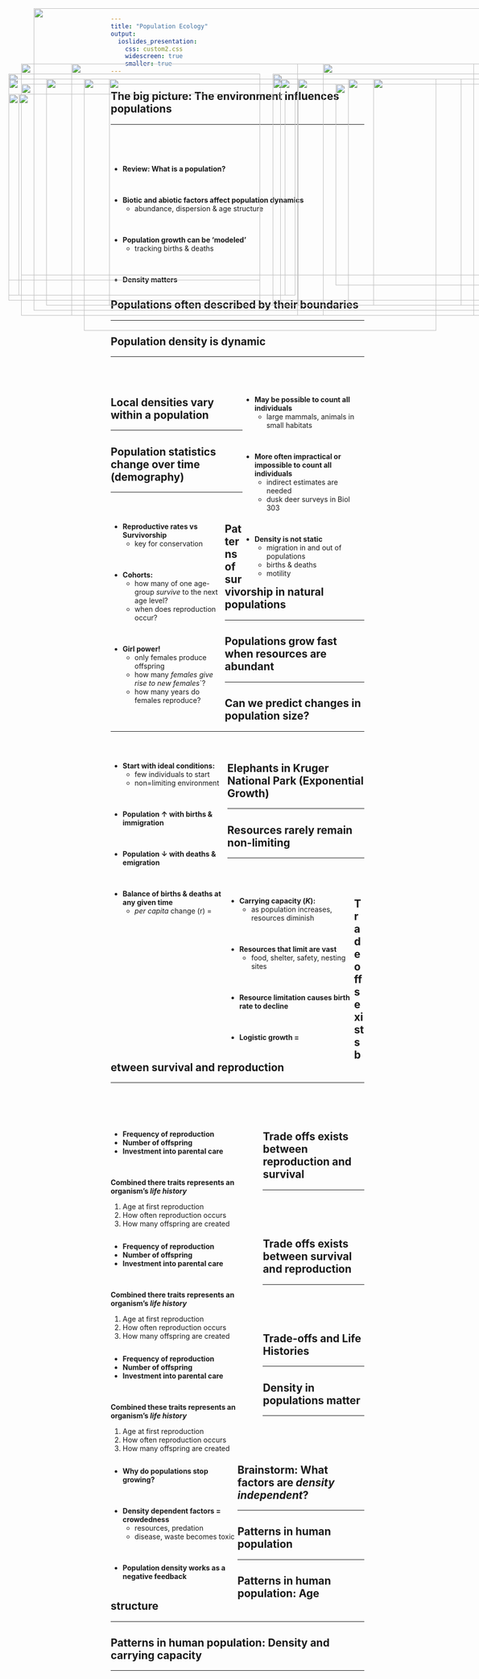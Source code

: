 ```yaml
---
title: "Population Ecology"
output: 
  ioslides_presentation:
    css: custom2.css
    widescreen: true
    smaller: true
---
```


## The big picture: The environment influences populations
<hr>
<br/>
<br/>
<br/>

* **Review: What is a population?**

<br/>

* **Biotic and abiotic factors affect population dynamics**
    + abundance, dispersion & age structure
    
<br/>

* **Population growth can be 'modeled'**
    + tracking births & deaths
    
<br/>

* **Density matters**

<IMG STYLE="position:absolute; TOP:160px; LEFT:650px; WIDTH:450px; HEIGHT:500px" SRC="images/bearflorida.jpg">

## Populations often described by their boundaries
<hr>

<IMG STYLE="position:absolute; TOP:160px; LEFT:50px; WIDTH:550px; HEIGHT:500px" SRC="images/beardist.gif">

<IMG STYLE="position:absolute; TOP:200px; LEFT:675px; WIDTH:400px; HEIGHT:400px" SRC="images/florirdabear.jpg">

## Population density is dynamic
<hr>
<br/>
<br/>

<div style="float: right; width: 48%;">

* **May be possible to count all individuals** 
    + large mammals, animals in small habitats

<br/>

* **More often impractical or impossible to count all individuals**
    + indirect estimates are needed
    + dusk deer surveys in Biol 303
    
<br/>

* **Density is not static**
    + migration in and out of populations
    + births & deaths
    + motility

</div>

<IMG STYLE="position:absolute; TOP:180px; LEFT:25px; WIDTH:500px; HEIGHT:450px" SRC="images/density.jpg">

## Local densities vary within a population
<hr>

<IMG STYLE="position:absolute; TOP:200px; LEFT:50px; WIDTH:1000px; HEIGHT:380px" SRC="images/dispersion.jpg">

## Population statistics change over time (demography)
<hr>
<br/>

<div style="float: left; width: 45%;">
* **Reproductive rates vs Survivorship**
    + key for conservation

<br/>

* **Cohorts:**
    + how many of one age-group *survive* to the next age level?
    + when does reproduction occur? 
    
<br/>

* **Girl power!**
    + only females produce offspring
    + how many *females give rise to new females*`?
    + how many years do females reproduce?
    
</div>

<IMG STYLE="position:absolute; TOP:180px; LEFT:550px; WIDTH:500px; HEIGHT:450px" SRC="images/lifetable.jpg">

## Patterns of survivorship in natural populations
<hr>

<IMG STYLE="position:absolute; TOP:160px; LEFT:150px; WIDTH:800px; HEIGHT:500px" SRC="images/curves.jpg">

## Populations grow fast when resources are abundant
<hr>

<IMG STYLE="position:absolute; TOP:190px; LEFT:25px; WIDTH:500px; HEIGHT:400px" SRC="images/growing_bacteria.jpg">

<IMG STYLE="position:absolute; TOP:190px; LEFT:550px; WIDTH:500px; HEIGHT:450px" SRC="images/exponential.jpg">

## Can we predict changes in population size?
<hr>
<br/>

<div style="float: left; width: 46%;">

* **Start with ideal conditions:**
    + few individuals to start
    + non=limiting environment

<br/>

* **Population &uarr; with births & immigration**

<br/>

* **Population &darr; with deaths & emigration**

<br/>

* **Balance of births & deaths at any given time**
    + *per capita* change (r) = 

</div>

<IMG STYLE="position:absolute; TOP:190px; LEFT:550px; WIDTH:500px; HEIGHT:450px" SRC="images/exponential2.jpg">

## Elephants in Kruger National Park (Exponential Growth)
<hr>

<IMG STYLE="position:absolute; TOP:190px; LEFT:175px; WIDTH:700px; HEIGHT:500px" SRC="images/elephants.jpg">

## Resources rarely remain non-limiting 
<hr>
<br/>
<br/>

<div style="float: left; width: 50%;">

* **Carrying capacity (*K*): **
    + as population increases, resources diminish

<br/>

* **Resources that limit are vast**
    + food, shelter, safety, nesting sites
 
<br/>

* **Resource limitation causes birth rate to decline**

<br/>

* **Logistic growth = **

</div>

<IMG STYLE="position:absolute; TOP:190px; LEFT:565px; WIDTH:500px; HEIGHT:450px" SRC="images/logistic.jpg">

## Trade offs exists between survival and reproduction
<hr>
<br/>
<br/>
<br/>

<div style="float: left; width: 60%;">

* **Frequency of reproduction**
* **Number of offspring**
* **Investment into parental care**

<br/>

**Combined there traits represents an organism's *life history* **
<br/>

1. Age at first reproduction
2. How often reproduction occurs
3. How many offspring are created
    
</div>
    
<IMG STYLE="position:absolute; TOP:190px; LEFT:750px; WIDTH:200px; HEIGHT:450px" SRC="images/age.jpg">

## Trade offs exists between reproduction and survival
<hr>
<br/>
<br/>
<br/>

<div style="float: left; width: 60%;">

* **Frequency of reproduction**
* **Number of offspring**
* **Investment into parental care**

<br/>

**Combined there traits represents an organism's *life history* **
<br/>

1. Age at first reproduction
2. How often reproduction occurs
3. How many offspring are created
    
</div>

<IMG STYLE="position:absolute; TOP:190px; LEFT:750px; WIDTH:200px; HEIGHT:450px" SRC="images/semel.jpg">

## Trade offs exists between survival and reproduction
<hr>
<br/>
<br/>
<br/>

<div style="float: left; width: 60%;">

* **Frequency of reproduction**
* **Number of offspring**
* **Investment into parental care**

<br/>

**Combined these traits represents an organism's *life history* **
<br/>

1. Age at first reproduction
2. How often reproduction occurs 
3. How many offspring are created
    
</div>

<IMG STYLE="position:absolute; TOP:190px; LEFT:750px; WIDTH:200px; HEIGHT:450px" SRC="images/howmany.jpg">

##

<IMG STYLE="position:absolute; TOP:50px; LEFT:75px; WIDTH:900px; HEIGHT:600px" SRC="images/rvsk3.png">

## Trade-offs and Life Histories
<hr>

<IMG STYLE="position:absolute; TOP:220px; LEFT:45px; WIDTH:550px; HEIGHT:400px" SRC="images/curves.jpg">

<IMG STYLE="position:absolute; TOP:190px; LEFT:700px; WIDTH:325px; HEIGHT:450px" SRC="images/animals.jpg">

## Density in populations matter
<hr>
<br/> 
<br/> 
<br/> 

<div style="float: left; width: 50%;">

* **Why do populations stop growing?**

<br/> 

* **Density dependent factors = crowdedness**
    + resources, predation
    + disease, waste becomes toxic

<br/> 

* **Population density works as a negative feedback**

</div>

<IMG STYLE="position:absolute; TOP:190px; LEFT:550px; WIDTH:500px; HEIGHT:450px" SRC="images/hare.jpg">

## Brainstorm: What factors are *density independent*?
<hr>

<IMG STYLE="position:absolute; TOP:190px; LEFT:225px; WIDTH:700px; HEIGHT:450px" SRC="images/drought.jpg">
    
## Patterns in human population
<hr>

<IMG STYLE="position:absolute; TOP:220px; LEFT:25px; WIDTH:550px; HEIGHT:400px" SRC="images/human.jpg">

<IMG STYLE="position:absolute; TOP:190px; LEFT:600px; WIDTH:450px; HEIGHT:450px" SRC="images/human2.jpg">

## Patterns in human population: Age structure
<hr>

<IMG STYLE="position:absolute; TOP:190px; LEFT:100px; WIDTH:900px; HEIGHT:450px" SRC="images/humanage.jpg">

## Patterns in human population: Density and carrying capacity
<hr>

<IMG STYLE="position:absolute; TOP:190px; LEFT:100px; WIDTH:900px; HEIGHT:450px" SRC="images/elec.jpg">

